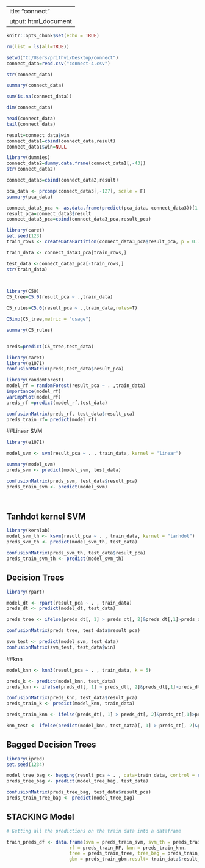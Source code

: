  ---
title: "connect"
output: html_document
---

```{r setup, include=FALSE}
knitr::opts_chunk$set(echo = TRUE)
```

```{r}
rm(list = ls(all=TRUE))
```



```{r}
setwd("C:/Users/prithvi/Desktop/connect")
connect_data=read.csv("connect-4.csv")
```

```{r}
str(connect_data)
```

```{r}
summary(connect_data)
```

```{r}
sum(is.na(connect_data))

```

```{r}
dim(connect_data)
```



```{r}
head(connect_data)
tail(connect_data)
```




```{r}
result=connect_data$win
connect_data1=cbind(connect_data,result)
connect_data1$win=NULL

```

```{r}
library(dummies)
connect_data2=dummy.data.frame(connect_data1[,-43])
str(connect_data2)
```
```{r}
connect_data3=cbind(connect_data2,result)
```
```{r}
pca_data <- prcomp(connect_data3[,-127], scale = F)
summary(pca_data)
```
```{r}
connect_data3_pca <- as.data.frame(predict(pca_data, connect_data3))[1:45]
result_pca=connect_data3$result
connect_data3_pca=cbind(connect_data3_pca,result_pca)

```

```{r}
library(caret)
set.seed(123)
train_rows <- createDataPartition(connect_data3_pca$result_pca, p = 0.7, list = F)

train_data <- connect_data3_pca[train_rows,]

test_data <-connect_data3_pca[-train_rows,]
str(train_data)

 
```



```{r}
library(C50)
C5_tree=C5.0(result_pca ~ .,train_data)

```

```{r}
C5_rules=C5.0(result_pca ~ .,train_data,rules=T)

```

```{r}
C5imp(C5_tree,metric = "usage")
```

```{r}
summary(C5_rules)
```

```{r}

```

```{r}
preds=predict(C5_tree,test_data)
```

```{r}
library(caret)
library(e1071)
confusionMatrix(preds,test_data$result_pca)

```


```{r}

library(randomForest)
model_rf = randomForest(result_pca ~ . ,train_data)
importance(model_rf)
varImpPlot(model_rf)
preds_rf =predict(model_rf,test_data)

confusionMatrix(preds_rf, test_data$result_pca)
preds_train_rf= predict(model_rf)


```
##Linear SVM
```{r}
 
library(e1071)

model_svm <- svm(result_pca ~ . , train_data, kernel = "linear")

summary(model_svm)
preds_svm <- predict(model_svm, test_data)

confusionMatrix(preds_svm, test_data$result_pca)
preds_train_svm <- predict(model_svm)




```
## Tanhdot kernel SVM
```{r}
library(kernlab)
model_svm_th <- ksvm(result_pca ~ . , train_data, kernel = "tanhdot")
preds_svm_th <- predict(model_svm_th, test_data)

confusionMatrix(preds_svm_th, test_data$result_pca)
preds_train_svm_th <- predict(model_svm_th)

```





## Decision Trees
```{r}

library(rpart)

model_dt <- rpart(result_pca ~ . , train_data)
preds_dt <- predict(model_dt, test_data)

preds_tree <- ifelse(preds_dt[, 1] > preds_dt[, 2]&preds_dt[,1]>preds_dt[,3],"win" , ifelse(preds_dt[,2]>preds_dt[,1]&preds_dt[,2]>preds_dt[,3] ,"draw" , "loss"))

confusionMatrix(preds_tree, test_data$result_pca)


```


```{r}
svm_test <- predict(model_svm, test_data)
confusionMatrix(svm_test, test_data$win)


```
##knn
```{r}
model_knn <- knn3(result_pca ~ . , train_data, k = 5)

preds_k <- predict(model_knn, test_data)
preds_knn <- ifelse(preds_dt[, 1] > preds_dt[, 2]&preds_dt[,1]>preds_dt[,3],"win" , ifelse(preds_dt[,2]>preds_dt[,1]&preds_dt[,2]>preds_dt[,3] ,"draw" , "loss"))

confusionMatrix(preds_knn, test_data$result_pca)
preds_train_k <- predict(model_knn, train_data)

preds_train_knn <- ifelse(preds_dt[, 1] > preds_dt[, 2]&preds_dt[,1]>preds_dt[,3],"win" , ifelse(preds_dt[,2]>preds_dt[,1]&preds_dt[,2]>preds_dt[,3] ,"draw" , "loss"))

knn_test <- ifelse(predict(model_knn, test_data)[, 1] > preds_dt[, 2]&preds_dt[,1]>preds_dt[,3],"win" , ifelse(preds_dt[,2]>preds_dt[,1]&preds_dt[,2]>preds_dt[,3] ,"draw" , "loss"))


```
## Bagged Decision Trees

```{r}
library(ipred)
set.seed(1234)

model_tree_bag <- bagging(result_pca ~ . , data=train_data, control = rpart.control(cp = 0.01, xval = 10))
preds_tree_bag <- predict(model_tree_bag, test_data)

confusionMatrix(preds_tree_bag, test_data$result_pca)
preds_train_tree_bag <- predict(model_tree_bag)

```
## STACKING Model

```{r}
# Getting all the predictions on the train data into a dataframe

train_preds_df <- data.frame(svm = preds_train_svm, svm_th = preds_train_Tan,
                       rf = preds_train_RF, knn = preds_train_knn,
                       tree = preds_train_tree, tree_bag = preds_train_tree_bag,
                       gbm = preds_train_gbm,result= train_data$result_pca)
```

```

```

```

```
```{r}


```

```{r}

```

